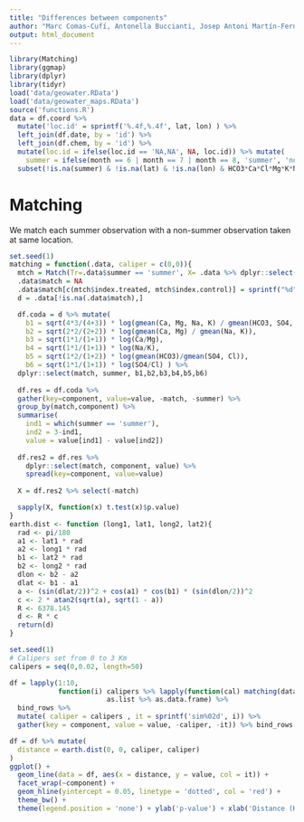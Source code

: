 ```yaml
---
title: "Differences between components"
author: "Marc Comas-Cufí, Antonella Buccianti, Josep Antoni Martín-Fernandez and Glòria Mateu-Figueras"
output: html_document
---
```



```r
library(Matching)
library(ggmap)
library(dplyr)
library(tidyr)
load('data/geowater.RData')
load('data/geowater_maps.RData')
source('functions.R')
data = df.coord %>% 
  mutate('loc.id' = sprintf('%.4f,%.4f', lat, lon) ) %>%
  left_join(df.date, by = 'id') %>%
  left_join(df.chem, by = 'id') %>%
  mutate(loc.id = ifelse(loc.id == 'NA,NA', NA, loc.id)) %>% mutate(
    summer = ifelse(month == 6 | month == 7 | month == 8, 'summer', 'no summer') ) %>% 
  subset(!is.na(summer) & !is.na(lat) & !is.na(lon) & HCO3*Ca*Cl*Mg*K*Na*SO4 != 0)
```

# Matching

We match each summer observation with a non-summer observation taken at same location.


```r
set.seed(1)
matching = function(.data, caliper = c(0,0)){
  mtch = Match(Tr=.data$summer == 'summer', X= .data %>% dplyr::select(lat, lon), caliper = caliper, replace = F)
  .data$match = NA
  .data$match[c(mtch$index.treated, mtch$index.control)] = sprintf("%d", rep(1:length(mtch$index.treated), times=2))
  d = .data[!is.na(.data$match),]

  df.coda = d %>% mutate(
    b1 = sqrt(4*3/(4+3)) * log(gmean(Ca, Mg, Na, K) / gmean(HCO3, SO4, Cl)),
    b2 = sqrt(2*2/(2+2)) * log(gmean(Ca, Mg) / gmean(Na, K)),
    b3 = sqrt(1*1/(1+1)) * log(Ca/Mg),
    b4 = sqrt(1*1/(1+1)) * log(Na/K),
    b5 = sqrt(1*2/(1+2)) * log(gmean(HCO3)/gmean(SO4, Cl)),
    b6 = sqrt(1*1/(1+1)) * log(SO4/Cl) ) %>%
  dplyr::select(match, summer, b1,b2,b3,b4,b5,b6)
  
  df.res = df.coda %>%
  gather(key=component, value=value, -match, -summer) %>% 
  group_by(match,component) %>%
  summarise(
    ind1 = which(summer == 'summer'),
    ind2 = 3-ind1,
    value = value[ind1] - value[ind2])
  
  df.res2 = df.res %>% 
    dplyr::select(match, component, value) %>%
    spread(key=component, value=value)
  
  X = df.res2 %>% select(-match)

  sapply(X, function(x) t.test(x)$p.value)
}
earth.dist <- function (long1, lat1, long2, lat2){
  rad <- pi/180
  a1 <- lat1 * rad
  a2 <- long1 * rad
  b1 <- lat2 * rad
  b2 <- long2 * rad
  dlon <- b2 - a2
  dlat <- b1 - a1
  a <- (sin(dlat/2))^2 + cos(a1) * cos(b1) * (sin(dlon/2))^2
  c <- 2 * atan2(sqrt(a), sqrt(1 - a))
  R <- 6378.145
  d <- R * c
  return(d)
}
```


```r
set.seed(1)
# Calipers set from 0 to 3 Km
calipers = seq(0,0.02, length=50)

df = lapply(1:10,
            function(i) calipers %>% lapply(function(cal) matching(data, c(cal,cal)) %>% 
                        as.list %>% as.data.frame) %>% 
  bind_rows %>%
  mutate( caliper = calipers , it = sprintf('sim%02d', i)) %>%
  gather(key = component, value = value, -caliper, -it)) %>% bind_rows
```


```r
df = df %>% mutate(
  distance = earth.dist(0, 0, caliper, caliper)
)
ggplot() +
  geom_line(data = df, aes(x = distance, y = value, col = it)) + 
  facet_wrap(~component) + 
  geom_hline(yintercept = 0.05, linetype = 'dotted', col = 'red') +
  theme_bw() + 
  theme(legend.position = 'none') + ylab('p-value') + xlab('Distance (Km)')
```

